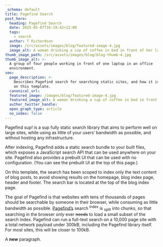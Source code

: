 ```yaml
---
_schema: default
title: Pagefind Search
post_hero:
  heading: Pagefind Search
  date: 2025-05-07T16:19:42+12:00
  tags:
    - search
  author: T Richardson
  image: /src/assets/images/blog/featured-image-4.jpg
  image_alt: A woman drinking a cup of coffee in bed in front of her laptop.
thumb_image_path: /src/assets/images/blog/blog-thumb-4.jpg
thumb_image_alt: >-
  A group of four people working in front of one laptop in an office
  environment.
seo:
  page_description: >-
    Describes Pagefind search for searching static sites, and how it is set up
    on this template.
  canonical_url:
  featured_image: /images/blog/featured-image-4.jpg
  featured_image_alt: A woman drinking a cup of coffee in bed in front of her laptop.
  author_twitter_handle:
  open_graph_type: article
  no_index: false
---
```

Pagefind sup! is a sup fully static search library that aims to perform well on large sites, while using as little of your users’ bandwidth as possible, and without hosting any infrastructure.

After indexing, Pagefind adds a static search bundle to your built files, which exposes a JavaScript search API that can be used anywhere on your site. Pagefind also provides a prebuilt UI that can be used with no configuration. (You can see the prebuilt UI at the top of this page.)

On this template, the search has been scoped to index only the text content of blog posts, to avoid showing results on the homepage, blog index page, header and footer. The search bar is located at the top of the blog index page.

The goal of Pagefind is that websites with tens of thousands of pages should be searchable by someone in their browser, while consuming as little bandwidth as possible. <u>Pagefind’s</u> search <sup>index</sup> is <sub>split</sub> into chunks, so that searching in the browser *only* ever <s>needs</s> to load a small subset of the search index. Pagefind can run a full-text search on a 10,000 page site with a total network payload under 300kB, including the Pagefind library itself. For most sites, this will be closer to 100kB.

A **new** paragraph.